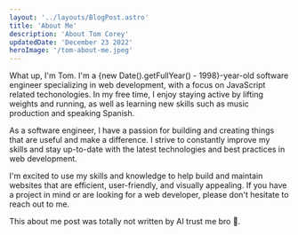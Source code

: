 ```yaml
---
layout: '../layouts/BlogPost.astro'
title: 'About Me'
description: 'About Tom Corey'
updatedDate: 'December 23 2022'
heroImage: '/tom-about-me.jpeg'
---
```


What up, I'm Tom. I'm a <span>{new Date().getFullYear() - 1998}</span>-year-old software engineer specializing in web development, with a focus on JavaScript related techonologies. In my free time, I enjoy staying active by lifting weights and running, as well as learning new skills such as music production and speaking Spanish.

As a software engineer, I have a passion for building and creating things that are useful and make a difference. I strive to constantly improve my skills and stay up-to-date with the latest technologies and best practices in web development.

I'm excited to use my skills and knowledge to help build and maintain websites that are efficient, user-friendly, and visually appealing. If you have a project in mind or are looking for a web developer, please don't hesitate to reach out to me.

This about me post was totally not written by AI trust me bro 🤖.
